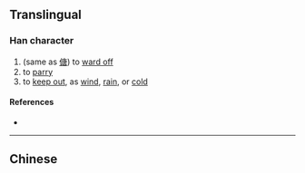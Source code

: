 {{character info}}
==Translingual==

===Han character===
{{Han char|rn=9|rad=人|as=11|sn=13|four=|canj=OFBG|ids=⿰亻堂}}

# (same as [[傏]]) to [[ward off]]
# to [[parry]]
# to [[keep out]], as [[wind]], [[rain]], or [[cold]]

====References====
* {{Han ref|kx=0114.270|hdz=10210.160|uh=347D|ud=13437}}

----

==Chinese==
{{zh-see|傏|v}}